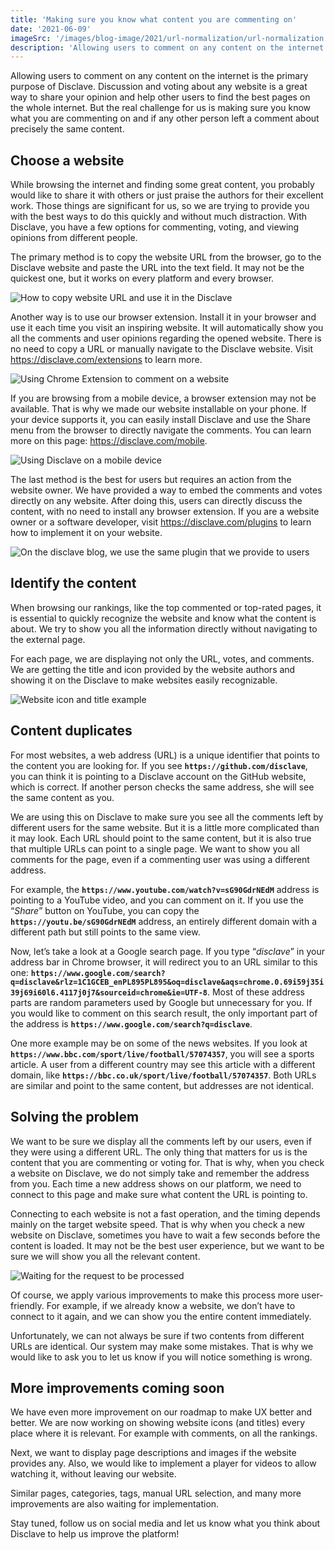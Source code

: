 ```yaml
---
title: 'Making sure you know what content you are commenting on'
date: '2021-06-09'
imageSrc: '/images/blog-image/2021/url-normalization/url-normalization.jpg'
description: 'Allowing users to comment on any content on the internet is the primary purpose of Disclave. Discussion and voting about any website is a great way to share your opinion and help other users to find the best pages on the whole internet.'
---
```


Allowing users to comment on any content on the internet is the primary purpose of Disclave. Discussion and voting about any website is a great way to share your opinion and help other users to find the best pages on the whole internet. But the real challenge for us is making sure you know what you are commenting on and if any other person left a comment about precisely the same content.

## Choose a website

While browsing the internet and finding some great content, you probably would like to share it with others or just praise the authors for their excellent work. Those things are significant for us, so we are trying to provide you with the best ways to do this quickly and without much distraction. With Disclave, you have a few options for commenting, voting, and viewing opinions from different people.

The primary method is to copy the website URL from the browser, go to the Disclave website and paste the URL into the text field. It may not be the quickest one, but it works on every platform and every browser.

<Image
  src="/images/blog-image/2021/url-normalization/copy-paste-url.png"
  title="How to copy website URL and use it in the Disclave"
  width={1560}
  height={1340}
/>

Another way is to use our browser extension. Install it in your browser and use it each time you visit an inspiring website. It will automatically show you all the comments and user opinions regarding the opened website. There is no need to copy a URL or manually navigate to the Disclave website. Visit <Link href="/extensions">https://disclave.com/extensions</Link> to learn more.

<Image
  src="/images/blog-image/2021/url-normalization/chrome-extension.png"
  title="Using Chrome Extension to comment on a website"
  width={1200}
  height={832}
/>

If you are browsing from a mobile device, a browser extension may not be available. That is why we made our website installable on your phone. If your device supports it, you can easily install Disclave and use the Share menu from the browser to directly navigate the comments. You can learn more on this page: <Link href="/mobile">https://disclave.com/mobile</Link>.

<Image
  src="/images/blog-image/2021/url-normalization/pwa-example.jpg"
  title="Using Disclave on a mobile device"
  width={2160}
  height={2340}
/>

The last method is the best for users but requires an action from the website owner. We have provided a way to embed the comments and votes directly on any website. After doing this, users can directly discuss the content, with no need to install any browser extension. If you are a website owner or a software developer, visit <Link href="/plugins">https://disclave.com/plugins</Link> to learn how to implement it on your website.

<Image
  src="/images/blog-image/2021/url-normalization/disclave-plugin.png"
  title="On the disclave blog, we use the same plugin that we provide to users"
  width={1287}
  height={797}
/>

## Identify the content

When browsing our rankings, like the <Link href="/pages/top-commented">top commented</Link> or <Link href="/pages/top-rated">top-rated</Link> pages, it is essential to quickly recognize the website and know what the content is about. We try to show you all the information directly without navigating to the external page.

For each page, we are displaying not only the URL, votes, and comments. We are getting the title and icon provided by the website authors and showing it on the Disclave to make websites easily recognizable.

<Image
  src="/images/blog-image/2021/url-normalization/website-icon-and-title.png"
  title="Website icon and title example"
  width={1247}
  height={478}
/>

## Content duplicates

For most websites, a web address (URL) is a unique identifier that points to the content you are looking for. If you see **`https://github.com/disclave`**, you can think it is pointing to a Disclave account on the GitHub website, which is correct. If another person checks the same address, she will see the same content as you.

We are using this on Disclave to make sure you see all the comments left by different users for the same website. But it is a little more complicated than it may look. Each URL should point to the same content, but it is also true that multiple URLs can point to a single page. We want to show you all comments for the page, even if a commenting user was using a different address.

For example, the **`https://www.youtube.com/watch?v=sG90GdrNEdM`** address is pointing to a YouTube video, and you can comment on it. If you use the “_Share_” button on YouTube, you can copy the **`https://youtu.be/sG90GdrNEdM`** address, an entirely different domain with a different path but still points to the same view.

Now, let’s take a look at a Google search page. If you type “_disclave_” in your address bar in Chrome browser, it will redirect you to an URL similar to this one:
**`https://www.google.com/search?q=disclave&rlz=1C1GCEB_enPL895PL895&oq=disclave&aqs=chrome.0.69i59j35i39j69i60l6.4117j0j7&sourceid=chrome&ie=UTF-8`**.
Most of these address parts are random parameters used by Google but unnecessary for you. If you would like to comment on this search result, the only important part of the address is **`https://www.google.com/search?q=disclave`**.

One more example may be on some of the news websites. If you look at **`https://www.bbc.com/sport/live/football/57074357`**, you will see a sports article. A user from a different country may see this article with a different domain, like **`https://bbc.co.uk/sport/live/football/57074357`**. Both URLs are similar and point to the same content, but addresses are not identical.

## Solving the problem

We want to be sure we display all the comments left by our users, even if they were using a different URL. The only thing that matters for us is the content that you are commenting or voting for. That is why, when you check a website on Disclave, we do not simply take and remember the address from you. Each time a new address shows on our platform, we need to connect to this page and make sure what content the URL is pointing to.

Connecting to each website is not a fast operation, and the timing depends mainly on the target website speed. That is why when you check a new website on Disclave, sometimes you have to wait a few seconds before the content is loaded. It may not be the best user experience, but we want to be sure we will show you all the relevant content.

<Image
  src="/images/blog-image/2021/url-normalization/loading-example.png"
  title="Waiting for the request to be processed"
  width={1366}
  height={1115}
/>

Of course, we apply various improvements to make this process more user-friendly. For example, if we already know a website, we don’t have to connect to it again, and we can show you the entire content immediately.

Unfortunately, we can not always be sure if two contents from different URLs are identical. Our system may make some mistakes. That is why we would like to ask you to let us know if you will notice something is wrong.

## More improvements coming soon

We have even more improvement on our roadmap to make UX better and better. We are now working on showing website icons (and titles) every place where it is relevant. For example with comments, on all the rankings.

Next, we want to display page descriptions and images if the website provides any. Also, we would like to implement a player for videos to allow watching it, without leaving our website.

Similar pages, categories, tags, manual URL selection, and many more improvements are also waiting for implementation.

Stay tuned, follow us on social media and let us know what you think about Disclave to help us improve the platform!

